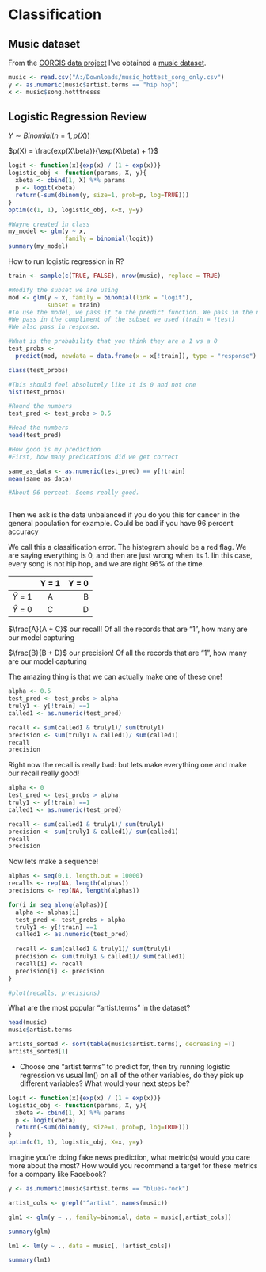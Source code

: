 # Classification

## Music dataset

From the [CORGIS data project](https://corgis-edu.github.io/corgis/) I've obtained a [music dataset](https://corgis-edu.github.io/corgis/csv/music/).

```r
music <- read.csv("A:/Downloads/music_hottest_song_only.csv")
y <- as.numeric(music$artist.terms == "hip hop")
x <- music$song.hotttnesss
```

## Logistic Regression Review
$Y \sim Binomial(n=1, p(X))$

$p(X) = \frac{exp(X\beta)}{\exp(X\beta) + 1}$

```r
logit <- function(x){exp(x) / (1 + exp(x))}
logistic_obj <- function(params, X, y){
  xbeta <- cbind(1, X) %*% params
  p <- logit(xbeta)
  return(-sum(dbinom(y, size=1, prob=p, log=TRUE)))
}
optim(c(1, 1), logistic_obj, X=x, y=y)


```
```r
#Wayne created in class
my_model <- glm(y ~ x,
                family = binomial(logit))
summary(my_model)
```



How to run logistic regression in R?
```r
train <- sample(c(TRUE, FALSE), nrow(music), replace = TRUE)

#Modify the subset we are using
mod <- glm(y ~ x, family = binomial(link = "logit"),
           subset = train)
#To use the model, we pass it to the predict function. We pass in the new data
#We pass in the compliment of the subset we used (train = !test)
#We also pass in response. 

#What is the probability that you think they are a 1 vs a 0
test_probs <-
  predict(mod, newdata = data.frame(x = x[!train]), type = "response")

class(test_probs)

#This should feel absolutely like it is 0 and not one
hist(test_probs)

#Round the numbers
test_pred <- test_probs > 0.5

#Head the numbers
head(test_pred)

#How good is my prediction
#First, how many predications did we get correct

same_as_data <- as.numeric(test_pred) == y[!train]
mean(same_as_data)

#About 96 percent. Seems really good.



```
Then we ask is the data unbalanced if you do you this for cancer in the general population for example. Could be bad if you have 96 percent accuracy

We call this a classification error. The histogram should be a red flag. We are saying everything is 0, and then are just wrong when its 1. Iin this case, every song is not hip hop, and we are right 96% of the time.



|       | Y = 1 | Y = 0     |
| :---        |    :----:   |          ---: |
| $\hat{Y}$ = 1      | A       | B   |
|  $\hat{Y}$ = 0    | C        | D      |

$\frac{A}{A + C}$ our recall! Of all the records that are "1", how many are our model capturing

$\frac{B}{B + D}$ our precision! Of all the records that are "1", how many are our model capturing

The amazing thing is that we can actually make one of these one!

```r
alpha <- 0.5
test_pred <- test_probs > alpha
truly1 <- y[!train] ==1
called1 <- as.numeric(test_pred)

recall <- sum(called1 & truly1)/ sum(truly1)
precision <- sum(truly1 & called1)/ sum(called1)
recall
precision
```
Right now the recall is really bad: but lets make everything one and make our recall really good!

```r
alpha <- 0
test_pred <- test_probs > alpha
truly1 <- y[!train] ==1
called1 <- as.numeric(test_pred)

recall <- sum(called1 & truly1)/ sum(truly1)
precision <- sum(truly1 & called1)/ sum(called1)
recall
precision

```
Now lets make a sequence!
```r
alphas <- seq(0,1, length.out = 10000)
recalls <- rep(NA, length(alphas))
precisions <- rep(NA, length(alphas))

for(i in seq_along(alphas)){
  alpha <- alphas[i]
  test_pred <- test_probs > alpha
  truly1 <- y[!train] ==1
  called1 <- as.numeric(test_pred)
  
  recall <- sum(called1 & truly1)/ sum(truly1)
  precision <- sum(truly1 & called1)/ sum(called1)
  recall[i] <- recall
  precision[i] <- precision
}

#plot(recalls, precisions)

```
 What are the most popular "artist.terms" in the dataset?



```r

head(music)
music$artist.terms

artists_sorted <- sort(table(music$artist.terms), decreasing =T)
artists_sorted[1]

```

- Choose one "artist.terms" to predict for, then try running logistic regression vs usual lm() on all of the other variables, do they pick up different variables? What would your next steps be?

```r
logit <- function(x){exp(x) / (1 + exp(x))}
logistic_obj <- function(params, X, y){
  xbeta <- cbind(1, X) %*% params
  p <- logit(xbeta)
  return(-sum(dbinom(y, size=1, prob=p, log=TRUE)))
}
optim(c(1, 1), logistic_obj, X=x, y=y)
```


Imagine you're doing fake news prediction, what metric(s) would you care more about the most? How would you recommend a target for these metrics for a company like Facebook?

```r
y <- as.numeric(music$artist.terms == "blues-rock")

artist_cols <- grepl("^artist", names(music))

glm1 <- glm(y ~ ., family=binomial, data = music[,artist_cols])

summary(glm)

lm1 <- lm(y ~ ., data = music[, !artist_cols])

summary(lm1)


```

